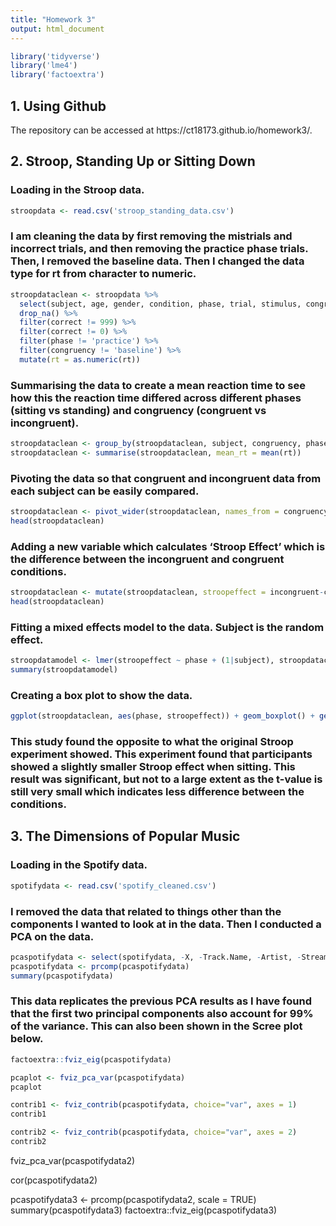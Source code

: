```yaml
---
title: "Homework 3"
output: html_document
---
```


```r
library('tidyverse')
library('lme4')
library('factoextra')

```

## 1. Using Github

The repository can be accessed at https://ct18173.github.io/homework3/.

## 2. Stroop, Standing Up or Sitting Down

### Loading in the Stroop data.

```r

stroopdata <- read.csv('stroop_standing_data.csv')

```

### I am cleaning the data by first removing the mistrials and incorrect trials, and then removing the practice phase trials. Then, I removed the baseline data. Then I changed the data type for rt from character to numeric.

```r
stroopdataclean <- stroopdata %>% 
  select(subject, age, gender, condition, phase, trial, stimulus, congruency, rt, correct) %>%
  drop_na() %>%
  filter(correct != 999) %>%
  filter(correct != 0) %>%
  filter(phase != 'practice') %>%
  filter(congruency != 'baseline') %>%
  mutate(rt = as.numeric(rt))
```

### Summarising the data to create a mean reaction time to see how this the reaction time differed across different phases (sitting vs standing) and congruency (congruent vs incongruent).

```r

stroopdataclean <- group_by(stroopdataclean, subject, congruency, phase)
stroopdataclean <- summarise(stroopdataclean, mean_rt = mean(rt))

```

### Pivoting the data so that congruent and incongruent data from each subject can be easily compared.

```r

stroopdataclean <- pivot_wider(stroopdataclean, names_from = congruency, values_from = 'mean_rt')
head(stroopdataclean)

```

### Adding a new variable which calculates 'Stroop Effect' which is the difference between the incongruent and congruent conditions.

``` r
stroopdataclean <- mutate(stroopdataclean, stroopeffect = incongruent-congruent)
head(stroopdataclean)

```

### Fitting a mixed effects model to the data. Subject is the random effect.

``` r

stroopdatamodel <- lmer(stroopeffect ~ phase + (1|subject), stroopdataclean)
summary(stroopdatamodel)

```

### Creating a box plot to show the data.

```r

ggplot(stroopdataclean, aes(phase, stroopeffect)) + geom_boxplot() + geom_jitter(alpha = 0.5) + ylab('Stroop Effect') + xlab('Phase')

```

### This study found the opposite to what the original Stroop experiment showed. This experiment found that participants showed a slightly smaller Stroop effect when sitting. This result was significant, but not to a large extent as the t-value is still very small which indicates less difference between the conditions.

## 3. The Dimensions of Popular Music

### Loading in the Spotify data.

```r

spotifydata <- read.csv('spotify_cleaned.csv')

```

### I removed the data that related to things other than the components I wanted to look at in the data. Then I conducted a PCA on the data.

```r

pcaspotifydata <- select(spotifydata, -X, -Track.Name, -Artist, -Streams, -time_signature)
pcaspotifydata <- prcomp(pcaspotifydata)
summary(pcaspotifydata)

```

### This data replicates the previous PCA results as I have found that the first two principal components also account for 99% of the variance. This can also been shown in the Scree plot below.

```r

factoextra::fviz_eig(pcaspotifydata)

```

```r

pcaplot <- fviz_pca_var(pcaspotifydata)
pcaplot

```

```r

contrib1 <- fviz_contrib(pcaspotifydata, choice="var", axes = 1)
contrib1

contrib2 <- fviz_contrib(pcaspotifydata, choice="var", axes = 2)
contrib2

```

fviz_pca_var(pcaspotifydata2)

cor(pcaspotifydata2)

pcaspotifydata3 <- prcomp(pcaspotifydata2, scale = TRUE)
summary(pcaspotifydata3)
factoextra::fviz_eig(pcaspotifydata3)
